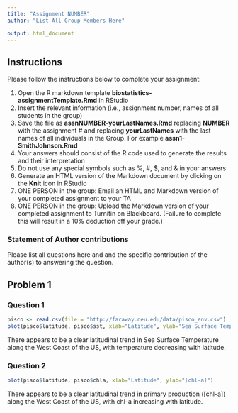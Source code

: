 ```yaml
---
title: "Assignment NUMBER"
author: "List All Group Members Here"

output: html_document
---
```


Instructions
------------

Please follow the instructions below to complete your assignment:

1. Open the R markdown template **biostatistics-assignmentTemplate.Rmd** in RStudio
2. Insert the relevant information (i.e., assignment number, names of all students in the group)
3. Save the file as **assnNUMBER-yourLastNames.Rmd** replacing **NUMBER** with the assignment \# and replacing **yourLastNames** with the last names of all individuals in the Group. For example **assn1-SmithJohnson.Rmd**
4. Your answers should consist of the R code used to generate the results and their interpretation
5. Do not use any special symbols such as \%, \#, \$, and \& in your answers
6. Generate an HTML version of the Markdown document by clicking on the **Knit** icon in RStudio
7. ONE PERSON in the group: Email an HTML and Markdown version of your completed assignment to your TA
8. ONE PERSON in the group: Upload the Markdown version of your completed assignment to Turnitin on Blackboard. (Failure to complete this will result in a 10% deduction off your grade.)

### Statement of Author contributions
Please list all questions here and and the specific contribution of the author(s) to answering the question.

Problem 1
---------
### Question 1

```r
pisco <- read.csv(file = "http://faraway.neu.edu/data/pisco_env.csv")
plot(pisco$latitude, pisco$sst, xlab="Latitude", ylab="Sea Surface Temperature (C)")
```

There appears to be a clear latitudinal trend in Sea Surface Temperature along the West Coast of the US, with temperature decreasing with latitude.

### Question 2

```r
plot(pisco$latitude, pisco$chla, xlab="Latitude", ylab="[chl-a]")
```

There appears to be a clear latitudinal trend in primary production ([chl-a]) along the West Coast of the US, with chl-a increasing with latitude.